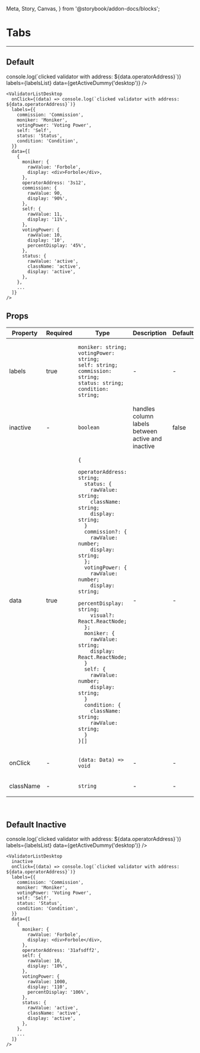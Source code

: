   Meta, Story, Canvas,
} from '@storybook/addon-docs/blocks';

<Meta title="ValidatorListDesktop" component={ValidatorListDesktop}/>

# Tabs

---

## Default
<Canvas>
  <Story name="Default">
    <ValidatorListDesktop
      onClick={(data) => console.log(`clicked validator with address: ${data.operatorAddress}`)}
      labels={labelsList}
      data={getActiveDummy('desktop')}
    />
  </Story>
</Canvas>

```
<ValidatorListDesktop
  onClick={(data) => console.log(`clicked validator with address: ${data.operatorAddress}`)}
  labels={{
    commission: 'Commission',
    moniker: 'Moniker',
    votingPower: 'Voting Power',
    self: 'Self',
    status: 'Status',
    condition: 'Condition',
  }}
  data={[
    {
      moniker: {
        rawValue: 'Forbole',
        display: <div>Forbole</div>,
      },
      operatorAddress: '3s12',
      commission: {
        rawValue: 90,
        display: '90%',
      },
      self: {
        rawValue: 11,
        display: '11%',
      },
      votingPower: {
        rawValue: 10,
        display: '10',
        percentDisplay: '45%',
      },
      status: {
        rawValue: 'active',
        className: 'active',
        display: 'active',
      },
    },
    ...
  ]}
/>
```

## Props
<table>
<thead>
  <tr>
    <th>Property</th>
    <th>Required</th>
    <th>Type</th>
    <th>Description</th>
    <th>Default</th>
  </tr>
</thead>
<tbody>
  <tr>
    <td>labels</td>
    <td>true</td>
    <td>

```
moniker: string;
votingPower: string;
self: string;
commission: string;
status: string;
condition: string;
```

  </td>
    <td>-</td>
    <td>-</td>
  </tr>

  <tr>
    <td>inactive</td>
    <td>-</td>
    <td>

`boolean`

  </td>
    <td>handles column labels between active and inactive</td>
    <td>false</td>
  </tr>

  <tr>
    <td>data</td>
    <td>true</td>
    <td>

```
{
  operatorAddress: string;
  status: {
    rawValue: string;
    className: string;
    display: string;
  }
  commission?: {
    rawValue: number;
    display: string;
  };
  votingPower: {
    rawValue: number;
    display: string;
    percentDisplay: string;
    visual?: React.ReactNode;
  };
  moniker: {
    rawValue: string;
    display: React.ReactNode;
  }
  self: {
    rawValue: number;
    display: string;
  }
  condition: {
    className: string;
    rawValue: string;
  }
}[]
```

  </td>
    <td>-</td>
    <td>-</td>
  </tr>

  <tr>
    <td>onClick</td>
    <td>-</td>
    <td>

`(data: Data) => void`

  </td>
    <td>-</td>
    <td>-</td>
  </tr>

  <tr>
    <td>className</td>
    <td>-</td>
    <td>

`string`

  </td>
    <td>-</td>
    <td>-</td>
  </tr>
  </tbody>
</table>
<br/>


## Default Inactive
<Canvas>
  <Story name="Default Inactive">
    <ValidatorListDesktop
      inactive
      onClick={(data) => console.log(`clicked validator with address: ${data.operatorAddress}`)}
      labels={labelsList}
      data={getActiveDummy('desktop')}
    />
  </Story>
</Canvas>


```
<ValidatorListDesktop
  inactive
  onClick={(data) => console.log(`clicked validator with address: ${data.operatorAddress}`)}
  labels={{
    commission: 'Commission',
    moniker: 'Moniker',
    votingPower: 'Voting Power',
    self: 'Self',
    status: 'Status',
    condition: 'Condition',
  }}
  data={[
    {
      moniker: {
        rawValue: 'Forbole',
        display: <div>Forbole</div>,
      },
      operatorAddress: '31afsdff2',
      self: {
        rawValue: 10,
        display: '10%',
      },
      votingPower: {
        rawValue: 1000,
        display: '110',
        percentDisplay: '106%',
      },
      status: {
        rawValue: 'active',
        className: 'active',
        display: 'active',
      },
    },
    ...
  ]}
/>
```